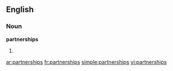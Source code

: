 ==English==

===Noun===
'''partnerships'''

# {{plural of|[[partnership]]}}

[[ar:partnerships]]
[[fr:partnerships]]
[[simple:partnerships]]
[[vi:partnerships]]